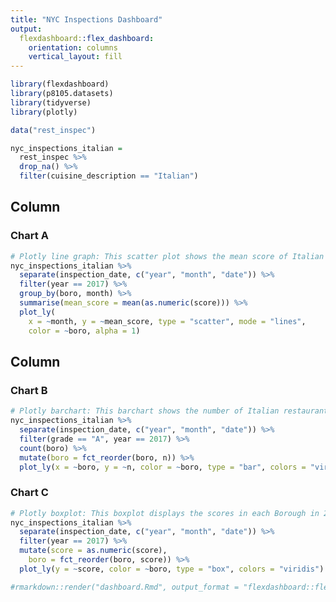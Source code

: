 ```yaml
---
title: "NYC Inspections Dashboard"
output: 
  flexdashboard::flex_dashboard:
    orientation: columns
    vertical_layout: fill
---
```


```r
library(flexdashboard)
library(p8105.datasets)
library(tidyverse)
library(plotly)
```

```r
data("rest_inspec")

nyc_inspections_italian = 
  rest_inspec %>% 
  drop_na() %>% 
  filter(cuisine_description == "Italian")

```

Column {data-width=650}
-----------------------------------------------------------------------

### Chart A


```r
# Plotly line graph: This scatter plot shows the mean score of Italian restaurants in 2017 by month and Borough.
nyc_inspections_italian %>%
  separate(inspection_date, c("year", "month", "date")) %>% 
  filter(year == 2017) %>% 
  group_by(boro, month) %>% 
  summarise(mean_score = mean(as.numeric(score))) %>% 
  plot_ly(
    x = ~month, y = ~mean_score, type = "scatter", mode = "lines",
    color = ~boro, alpha = 1)
```

Column {data-width=350}
-----------------------------------------------------------------------

### Chart B

```r
# Plotly barchart: This barchart shows the number of Italian restaurant with Grade A in different Borough in 2017.
nyc_inspections_italian %>% 
  separate(inspection_date, c("year", "month", "date")) %>%
  filter(grade == "A", year == 2017) %>% 
  count(boro) %>% 
  mutate(boro = fct_reorder(boro, n)) %>% 
  plot_ly(x = ~boro, y = ~n, color = ~boro, type = "bar", colors = "viridis")
```

### Chart C

```r
# Plotly boxplot: This boxplot displays the scores in each Borough in 2017. The higher the score, the more severe of the violations.
nyc_inspections_italian %>% 
  separate(inspection_date, c("year", "month", "date")) %>%
  filter(year == 2017) %>% 
  mutate(score = as.numeric(score),
    boro = fct_reorder(boro, score)) %>% 
  plot_ly(y = ~score, color = ~boro, type = "box", colors = "viridis")
```

```r
#rmarkdown::render("dashboard.Rmd", output_format = "flexdashboard::flex_dashboard")
```

